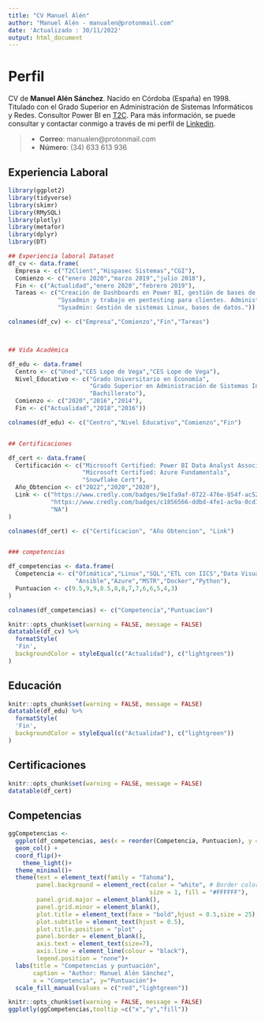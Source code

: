 ```yaml
---
title: "CV Manuel Alén"
author: "Manuel Alén - manualen@protonmail.com"
date: 'Actualizado : 30/11/2022'
output: html_document
---
```


# Perfil {#seccion-1}

CV de **Manuel Alén Sánchez**. Nacido en Córdoba (España) en 1998. Titulado con el Grado Superior en Administración de Sistemas Informáticos y Redes. Consultor Power BI en [T2C](https://www.t2client.com/). Para más información, se puede consultar y contactar conmigo a través de mi perfil de [Linkedin](https://www.linkedin.com/in/manuel-a-90a4548b/).

> * **Correo**: manualen@protonmail.com\n
> * **Número**: (34) 633 613 936

## Experiencia Laboral

```r
library(ggplot2)
library(tidyverse)
library(skimr)
library(RMySQL)
library(plotly)
library(metafor)
library(dplyr)
library(DT)

## Experiencia laboral Dataset
df_cv <- data.frame(
  Empresa <- c("T2Client","Hispasec Sistemas","CGI"),
  Comienzo <- c("enero 2020","marzo 2019","julio 2018"),
  Fin <- c("Actualidad","enero 2020","febrero 2019"),
  Tareas <- c("Creación de Dashboards en Power BI, gestión de bases de datos on premise, gestión de bases de datos Snowflake, gestión de sistemas Linux, Azure, IICS, MSTR, Tagetik, Stonebranch",
              "Sysadmin y trabajo en pentesting para clientes. Administración de Bases de datos, sistemas Linux.",
              "Sysadmin: Gestión de sistemas Linux, bases de datos."))

colnames(df_cv) <- c("Empresa","Comienzo","Fin","Tareas")



## Vida Académica

df_edu <- data.frame(
  Centro <- c("Uned","CES Lope de Vega","CES Lope de Vega"),
  Nivel_Educativo <- c("Grado Universitario en Economía",
                       "Grado Superior en Administración de Sistemas Informáticos y Redes",
                       "Bachillerato"),
  Comienzo <- c("2020","2016","2014"),
  Fin <- c("Actualidad","2018","2016"))

colnames(df_edu) <- c("Centro","Nivel Educativo","Comienzo","Fin")


## Certificaciones

df_cert <- data.frame(
  Certificación <- c("Microsoft Certified: Power BI Data Analyst Associate",
                     "Microsoft Certified: Azure Fundamentals",
                     "Snowflake Cert"),
  Año_Obtencion <- c("2022","2020","2020"),
  Link <- c("https://www.credly.com/badges/9e1fa9af-0722-476e-854f-ac525289a22f/linked_in_profile",
            "https://www.credly.com/badges/c1856566-ddbd-4fe1-ac9a-0cd1ab0ad52e?source=linked_in_profile",
            "NA")
)

colnames(df_cert) <- c("Certificacion", "Año Obtencion", "Link")


### competencias

df_competencias <- data.frame(
  Competencia <- c("Ofimática","Linux","SQL","ETL con IICS","Data Visualization","R","Redes","DAX",
                   "Ansible","Azure","MSTR","Docker","Python"),
  Puntuacion <- c(9.5,9,9,8.5,8,8,7,7,6,6,5,4,3)
)

colnames(df_competencias) <- c("Competencia","Puntuacion")
```

```r
knitr::opts_chunk$set(warning = FALSE, message = FALSE) 
datatable(df_cv) %>%
  formatStyle(
  'Fin',
  backgroundColor = styleEqual(c("Actualidad"), c("lightgreen"))
)
```

## Educación

```r
knitr::opts_chunk$set(warning = FALSE, message = FALSE) 
datatable(df_edu) %>%
  formatStyle(
  'Fin',
  backgroundColor = styleEqual(c("Actualidad"), c("lightgreen"))
)
```

## Certificaciones

```r
knitr::opts_chunk$set(warning = FALSE, message = FALSE) 
datatable(df_cert) 
```

## Competencias

```r
ggCompetencias <-  
  ggplot(df_competencias, aes(x = reorder(Competencia, Puntuacion), y = Puntuacion, fill=Puntuacion>5 )) + 
  geom_col() + 
  coord_flip()+
    theme_light()+
  theme_minimal()+
  theme(text = element_text(family = "Tahoma"),
        panel.background = element_rect(color = "white", # Border color
                                        size = 1, fill = "#FFFFFF"),
        panel.grid.major = element_blank(),
        panel.grid.minor = element_blank(),
        plot.title = element_text(face = "bold",hjust = 0.5,size = 25),
        plot.subtitle = element_text(hjust = 0.5),
        plot.title.position = "plot" ,
        panel.border = element_blank(),
        axis.text = element_text(size=7),
        axis.line = element_line(colour = "black"),
        legend.position = "none")+
  labs(title = "Competencias y puntuación",
       caption = "Author: Manuel Alén Sánchez",
       x = "Competencia", y="Puntuación")+
  scale_fill_manual(values = c("red","lightgreen"))
```

```r
knitr::opts_chunk$set(warning = FALSE, message = FALSE) 
ggplotly(ggCompetencias,tooltip =c("x","y","fill"))
```


